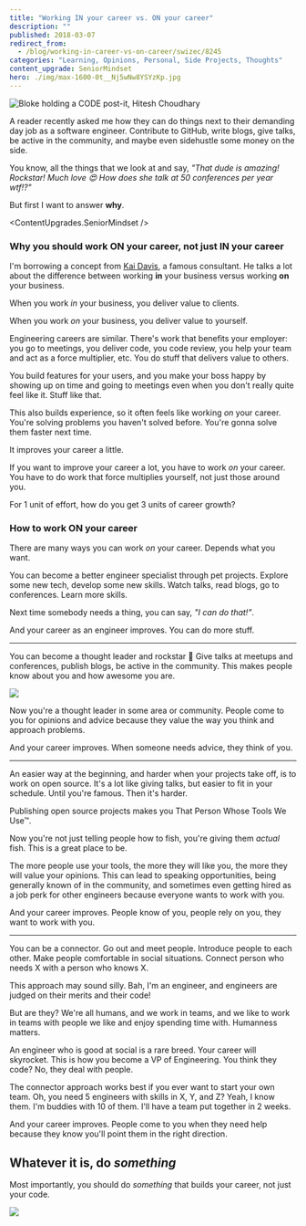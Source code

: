 ```yaml
---
title: "Working IN your career vs. ON your career"
description: ""
published: 2018-03-07
redirect_from:
  - /blog/working-in-career-vs-on-career/swizec/8245
categories: "Learning, Opinions, Personal, Side Projects, Thoughts"
content_upgrade: SeniorMindset
hero: ./img/max-1600-0t__Nj5wNw8YSYzKp.jpg
---
```



![Bloke holding a CODE post-it, Hitesh Choudhary](https://swizec.com/wp-content/uploads/2018/03/hitesh-choudhary-562332-unsplash-1024x683.jpg)

A reader recently asked me how they can do things next to their demanding day job as a software engineer. Contribute to GitHub, write blogs, give talks, be active in the community, and maybe even sidehustle some money on the side.

You know, all the things that we look at and say, _"That dude is amazing! Rockstar! Much love 😍 How does she talk at 50 conferences per year wtf!?"_

But first I want to answer **why**.

<ContentUpgrades.SeniorMindset />

### Why you should work ON your career, not just IN your career

I'm borrowing a concept from [Kai Davis](https://kaidavis.com/), a famous consultant. He talks a lot about the difference between working **in** your business versus working **on** your business.

When you work _in_ your business, you deliver value to clients.

When you work _on_ your business, you deliver value to yourself.

Engineering careers are similar. There's work that benefits your employer: you go to meetings, you deliver code, you code review, you help your team and act as a force multiplier, etc. You do stuff that delivers value to others.

You build features for your users, and you make your boss happy by showing up on time and going to meetings even when you don't really quite feel like it. Stuff like that.

This also builds experience, so it often feels like working _on_ your career. You're solving problems you haven't solved before. You're gonna solve them faster next time.

It improves your career a little.

If you want to improve your career a lot, you have to work _on_ your career. You have to do work that force multiplies yourself, not just those around you.

For 1 unit of effort, how do you get 3 units of career growth?

### How to work ON your career

There are many ways you can work _on_ your career. Depends what you want.

You can become a better engineer specialist through pet projects. Explore some new tech, develop some new skills. Watch talks, read blogs, go to conferences. Learn more skills.

Next time somebody needs a thing, you can say, _"I can do that!"_.

And your career as an engineer improves. You can do more stuff.

---

You can become a thought leader and rockstar 🤘 Give talks at meetups and conferences, publish blogs, be active in the community. This makes people know about you and how awesome you are.

[![](./img/max-1600-0t__Nj5wNw8YSYzKp.jpg)](https://medium.com/@swizec/how-to-get-lucky-263c1808f66a)

Now you're a thought leader in some area or community. People come to you for opinions and advice because they value the way you think and approach problems.

And your career improves. When someone needs advice, they think of you.

---

An easier way at the beginning, and harder when your projects take off, is to work on open source. It's a lot like giving talks, but easier to fit in your schedule. Until you're famous. Then it's harder.

Publishing open source projects makes you That Person Whose Tools We Use™.

Now you're not just telling people how to fish, you're giving them _actual_ fish. This is a great place to be.

The more people use your tools, the more they will like you, the more they will value your opinions. This can lead to speaking opportunities, being generally known of in the community, and sometimes even getting hired as a job perk for other engineers because everyone wants to work with you.

And your career improves. People know of you, people rely on you, they want to work with you.

---

You can be a connector. Go out and meet people. Introduce people to each other. Make people comfortable in social situations. Connect person who needs X with a person who knows X.

This approach may sound silly. Bah, I'm an engineer, and engineers are judged on their merits and their code!

But are they? We're all humans, and we work in teams, and we like to work in teams with people we like and enjoy spending time with. Humanness matters.

An engineer who is good at social is a rare breed. Your career will skyrocket. This is how you become a VP of Engineering. You think they code? No, they deal with people.

The connector approach works best if you ever want to start your own team. Oh, you need 5 engineers with skills in X, Y, and Z? Yeah, I know them. I'm buddies with 10 of them. I'll have a team put together in 2 weeks.

And your career improves. People come to you when they need help because they know you'll point them in the right direction.

## Whatever it is, do _something_

Most importantly, you should do _something_ that builds your career, not just your code.

![](./img/media-u0v3z2iQLxyHC-giphy.gif)
